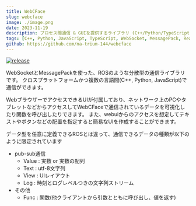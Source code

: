 ```yaml
---
title: WebCFace
slug: webcface
image: ./image.png
date: 2023-11-19
description: プロセス間通信 & GUIを提供するライブラリ (C++/Python/TypeScript)
tags: [C++, Python, JavaScript, TypeScript, WebSocket, MessagePack, React]
github: https://github.com/na-trium-144/webcface
---
```


[![release](https://img.shields.io/github/v/release/na-trium-144/webcface)](https://github.com/na-trium-144/webcface/releases)

WebSocketとMessagePackを使った、ROSのような分散型の通信ライブラリです。
クロスプラットフォームかつ複数の言語間(C++, Python, JavaScript)で通信ができます。

WebブラウザーでアクセスできるUIが付属しており、ネットワーク上のPCやタブレットなどからアクセスしてWebCFaceで通信されているデータを可視化したり関数を呼び出したりできます。
また、webuiからのアクセスを想定してテキストやボタンなどの配置を指定すると簡易なUIを作成することができます。

データ型を任意に定義できるROSとは違って、通信できるデータの種類が以下のように限定されています
* pub-sub通信
	* Value : 実数 or 実数の配列
	* Text : utf-8文字列
	* View : UIレイアウト
	* Log : 時刻とログレベルつきの文字列ストリーム
* その他
	* Func : 関数(他クライアントから引数とともに呼び出し、値を返す)
